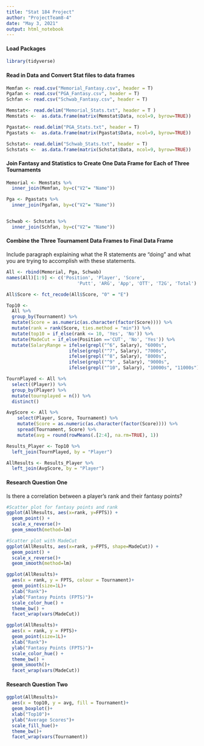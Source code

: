 ```yaml
---
title: "Stat 184 Project"
author: "ProjectTeam8-4"
date: "May 3, 2021"
output: html_notebook 
---
```


#### Load Packages
```r
library(tidyverse) 
```

#### Read in Data and Convert Stat files to data frames
```r
Memfan <- read.csv("Memorial_Fantasy.csv", header = T)
Pgafan <- read.csv("PGA_Fantasy.csv", header = T)
Schfan <- read.csv("Schwab_Fantasy.csv", header = T)

Memstat<- read.delim("Memorial_Stats.txt", header = T )
Memstats <-  as.data.frame(matrix(Memstat$Data, ncol=9, byrow=TRUE))

Pgastat<- read.delim("PGA_Stats.txt", header = T)
Pgastats <-  as.data.frame(matrix(Pgastat$Data, ncol=9, byrow=TRUE))

Schstat<- read.delim("Schwab_Stats.txt", header = T)
Schstats <-  as.data.frame(matrix(Schstat$Data, ncol=9, byrow=TRUE))
```

#### Join Fantasy and Statistics to Create One Data Frame for Each of Three Tournaments

```r
Memorial <- Memstats %>%
  inner_join(Memfan, by=c("V2"= "Name"))

Pga <- Pgastats %>%
  inner_join(Pgafan, by=c("V2"= "Name")) 


Schwab <- Schstats %>%
  inner_join(Schfan, by=c("V2"= "Name"))
```

#### Combine the Three Tournament Data Frames to Final Data Frame
Include paragraph explaining what the R statements are "doing" and what you are trying to accomplish with these statements.

```r
All <- rbind(Memorial, Pga, Schwab)
names(All)[1:9] <- c('Position', 'Player', 'Score', 
                          'Putt', 'ARG', 'App', 'OTT', 'T2G', 'Total')

All$Score <- fct_recode(All$Score, "0" = "E") 

Top10 <- 
  All %>%
  group_by(Tournament) %>%
  mutate(Score = as.numeric(as.character(factor(Score)))) %>%
  mutate(rank = rank(Score, ties.method = "min")) %>%
  mutate(top10 = if_else(rank <= 10, 'Yes', 'No')) %>%
  mutate(MadeCut = if_else(Position =='CUT', 'No', 'Yes')) %>%
  mutate(SalaryRange = ifelse(grepl("^6", Salary), "6000s",
                       ifelse(grepl("^7", Salary), "7000s",
                       ifelse(grepl("^8", Salary), "8000s",
                       ifelse(grepl("^9" , Salary), "9000s",
                       ifelse(grepl("^10", Salary), "10000s", "11000s"))))))

TournPlayed <- All %>%
  select((Player)) %>%
  group_by(Player) %>%
  mutate(tournplayed = n()) %>%
  distinct()

AvgScore <- All %>%
    select(Player, Score, Tournament) %>%
    mutate(Score = as.numeric(as.character(factor(Score)))) %>%
    spread(Tournament, Score) %>%
    mutate(avg = round(rowMeans(.[2:4], na.rm=TRUE), 1))

Results_Player <- Top10 %>%
  left_join(TournPlayed, by = "Player")

AllResults <- Results_Player %>%
  left_join(AvgScore, by = "Player")
```

#### Research Question One
Is there a correlation between a player's rank and their fantasy points?
```r
#Scatter plot for fantasy points and rank
ggplot(AllResults, aes(x=rank, y=FPTS)) + 
  geom_point() +
  scale_x_reverse()+
  geom_smooth(method=lm)

#Scatter plot with MadeCut
ggplot(AllResults, aes(x=rank, y=FPTS, shape=MadeCut)) + 
  geom_point() + 
  scale_x_reverse()+
  geom_smooth(method=lm)

ggplot(AllResults)+
  aes(x = rank, y = FPTS, colour = Tournament)+
  geom_point(size=1L)+
  xlab("Rank")+
  ylab("Fantasy Points (FPTS)")+
  scale_color_hue() +
  theme_bw() +
  facet_wrap(vars(MadeCut))

ggplot(AllResults)+
  aes(x = rank, y = FPTS)+
  geom_point(size=1L)+
  xlab("Rank")+
  ylab("Fantasy Points (FPTS)")+
  scale_color_hue() +
  theme_bw() +
  geom_smooth()+
  facet_wrap(vars(MadeCut))
```

#### Research Question Two
```r
ggplot(AllResults)+
  aes(x = top10, y = avg, fill = Tournament)+
  geom_boxplot()+
  xlab("Top10")+
  ylab("Average Scores")+
  scale_fill_hue()+
  theme_bw()+
  facet_wrap(vars(Tournament))
```


